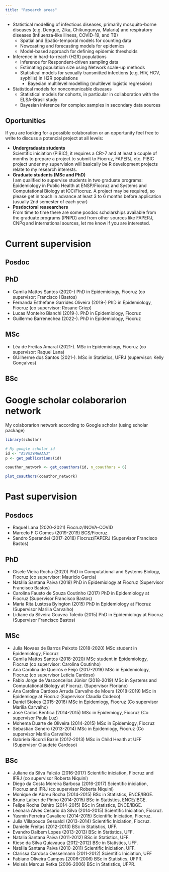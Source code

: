 ```yaml
---
title: "Research areas"
---
```



- Statistical modelling of infectious diseases, primarily mosquito-borne diseases (e.g. Dengue, Zika, Chikungunya, Malaria) and respiratory diseases (Influenza-like illness, COVID-19, and TB)
    - Spatial and Spatio-temporal models for counting data
    - Nowcasting and forecasting models for epidemics
    - Model-based approach for defining epidemic thresholds
- Inference in hard-to-reach (H2R) populations
    - Inference for Respondent-driven sampling data
    - Estimating population size using Network scale-up methods
    - Statistical models for sexually transmitted infections (e.g. HIV, HCV, syphilis) in H2R populations
        - Bayesian multilevel modelling (multilevel logistic regression)
- Statistical models for noncomunicable diseases
    - Statistical models for cohorts, in particular in collaboration with the ELSA-Brasil study
    - Bayesian inference for complex samples in secondary data sources 


## Oportunities

If you are looking for a possible colaboration or an opportunity feel free to write to discuss a potencial project at all levels:

- **Undergraduate students** <br> Scientific iniciation (PIBIC), it requires a CR>7 and at least a couple of months to prepare a project to submit to Fiocruz, FAPERJ, etc. PIBIC project under my supervision wiil basically be R development projects relate to my research interests.
- **Graduate students (MSc and PhD)** <br> I am qualified to supervise students in two graduate programs: Epidemiology in Public Health at ENSP/Fiocruz and Systems and Computational Biology at IOC/Fiocruz. A project may be required, so please get in touch in advance at least 3 to 6 months before application (usually 2nd semester of each year)
- **Posdoctoral reasearchers** <br> From time to time there are some posdoc scholarships available from the graduate programs (PNPD) and from other sources like FAPERJ, CNPq and international sources, let me know if you are interested.

# Current supervision

## Posdoc

  
## PhD

  - Camila Mattos Santos  (2020-) PhD in Epidemiology, Fiocruz (co supervisor: Francisco I Bastos)
  - Fernanda Esthefane Garrides Oliveira  (2019-) PhD in Epidemiology, Fiocruz (co supervisor: Rosane Griep)
  - Lucas Monteiro Bianchi (2019-). PhD in Epidemiology, Fiocruz
  - Guillermo Barrenechea (2022-). PhD in Epidemiology, Fiocruz

## MSc 
  - Léa de Freitas Amaral (2021-). MSc in Epidemiology, Fiocruz (co supervisor: Raquel Lana)
  - GUilherme dos Santos (2021-). MSc in Statistics, UFRJ (supervisor: Kelly Gonçalves)
  
## BSc



# Google scholar colaborarion network

My colaborarion network according to Google scholar (using scholar package)

```r
library(scholar)

# My google scholar id
id <- "A5VmZYMAAAAJ"
p <- get_publications(id)

coauthor_network <- get_coauthors(id, n_coauthors = 6)

plot_coauthors(coauthor_network)
```



# Past supervision

## Posdocs

  - Raquel Lana (2020-2021) Fiocruz/INOVA-COVID
  - Marcelo F C Gomes (2019-2019) BCS/Fiocruz.
  - Sandro Sperandei (2017-2018) Fiocruz/FAPERJ (Supervisor Francisco Bastos)

## PhD 
  - Gisele Vieira Rocha  (2020) PhD in Computational and Systems Biology, Fiocruz (co supervisor: Mauricio Garcia)
  - Natália Santana Paiva (2018) PhD in Epidemiology at Fiocruz (Supervisor Francisco Bastos)
  - Carolina Fausto de Souza Coutinho (2017) PhD in Epidemiology at Fiocruz (Supervisor Francisco Bastos)
  - Maria Rita Lustosa Byington (2015) PhD in Epidemiology at Fiocruz (Supervisor Marilia Carvalho)
  - Lidiane da Silveira Gouvea Toledo (2015) PhD in Epidemiology at Fiocruz (Supervisor Francisco Bastos)


## MSc 

  - Julia Novaes de Barros Peixoto (2018-2020) MSc student in Epidemiology, Fiocruz
  - Camila Mattos Santos  (2018-2020) MSc student in Epidemiology, Fiocruz (co supervisor: Carolina Coutinho)
  - Ana Carolina de Queirós e Feijó  (2017-2019) MSc in Epidemiology, Fiocruz (co supervisor Leticia Cardoso)
  - Fabio Jorge de Vasconcellos Júnior (2018-2019) MSc in Systems and Computational Biology at Fiocruz. (Supervisor Floriano)
  - Ana Carolina Cardoso Arruda Carvalho de Moura (2018-2019) MSc in Epidemiogy at Fiocruz (Supervisor Claudia Codeco)
  - Daniel Stokes (2015-2016) MSc in Epidemiogy, Fiocruz (Co supervisor Marilia Carvalho)
  - José Carlos Benfica (2014-2015) MSc in Epidemiogy, Fiocruz (Co supervisor Paula Luz)
  - Mohema Duarte de Oliveira (2014-2015) MSc in Epidemiogy, Fiocruz
  - Sebastian Genero (2013-2014) MSc in Epidemiogy, Fiocruz (Co supervisor Marilia Carvalho)
  - Gabriela Ricordi Bazin (2012-2013) MSc in Child Health at UFF (Supervisor Claudete Cardoso)

## BSc 

  - Juliane da Silva Falcão (2016-2017) Scientific iniciation, Fiocruz and IFRJ (co supervisor Roberta Niquini)
  - Diego da Costa Moreira Barbosa (2016-2017) Scientific iniciation, Fiocruz and IFRJ (co supervisor Roberta Niquini)
  - Monique de Abreu Rocha (2014-2015) BSc in Statistics, ENCE/IBGE.
  - Bruno Laiber de Pinho (2014-2015) BSc in Statistics, ENCE/IBGE.
  - Felipe Rocha Oshiro (2014-2015) BSc in Statistics, ENCE/IBGE.
  - Leonara Alves Cesario da Silva (2014-2015) Scientific Iniciation, Fiocruz.
  - Yasmin Ferreira Cavaliere (2014-2015) Scientific Iniciation, Fiocruz.
  - Julia Villapouca Gesualdi (2013-2014) Scientific Iniciation, Fiocruz.
  - Danielle Freitas (2012-2013) BSc in Statistics, UFF.
  - Evandro Dalbem Lopes (2013-2013) BSc in Statistics, UFF.
  - Natalia Santana Paiva (2011-2012) BSc in Statistics, UFF.
  - Kiese da Silva Quiavauca (2012-2012) BSc in Statistics, UFF.
  - Natália Santana Paiva	(2010-2011) Scientific Iniciation, UFF.
  - Clarissa Cardoso Oesselmann (2011-2012) Scientific Iniciation, UFF
  - Fabiano Oliveira Campos (2006-2006) BSc in Statistics, UFPR.
  - Moisés Marcus Retka (2006-2006) BSc in Statistics, UFPR.


